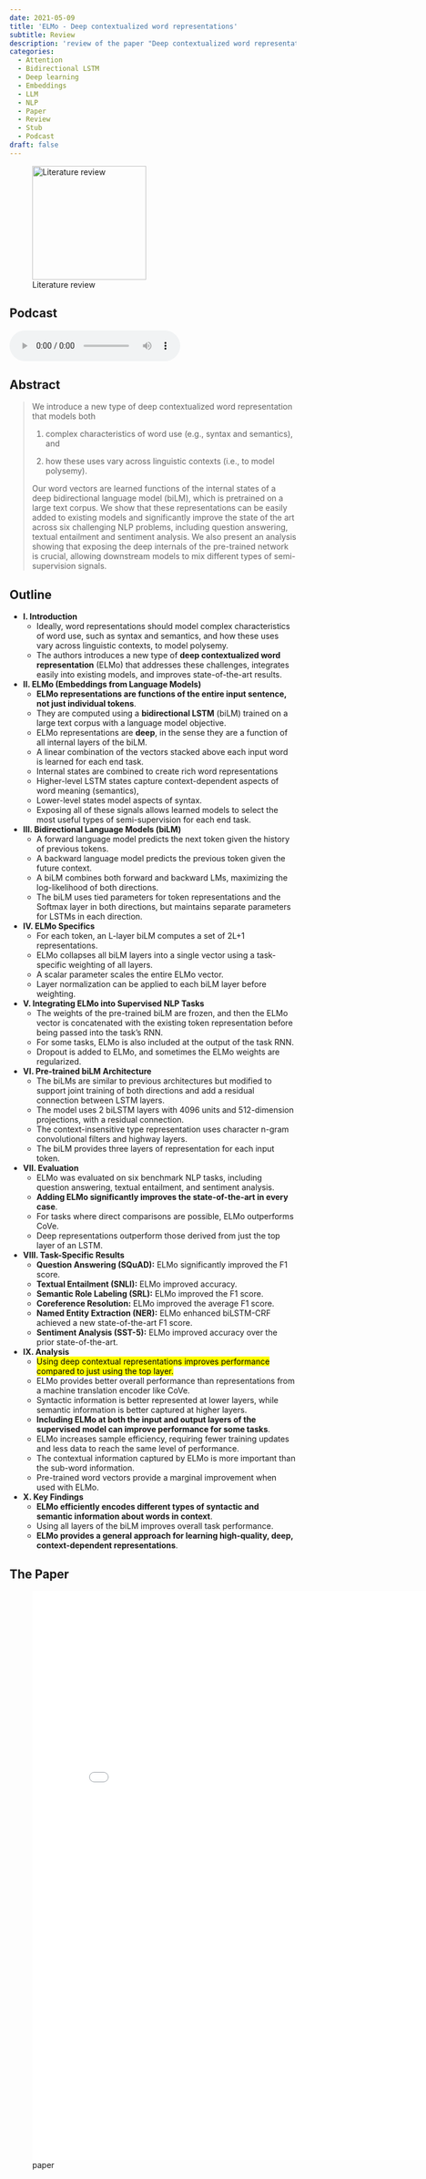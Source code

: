 ```yaml
---
date: 2021-05-09
title: 'ELMo - Deep contextualized word representations'
subtitle: Review
description: 'review of the paper "Deep contextualized word representations" on dot product attention'
categories:
  - Attention
  - Bidirectional LSTM
  - Deep learning
  - Embeddings
  - LLM
  - NLP 
  - Paper
  - Review
  - Stub
  - Podcast
draft: false
---
```


![Literature review](/images/literature-review-open-book.jpg){.column-margin .nolightbox width="200px"}

## Podcast

<audio controls="1"><source src="podcast.mp3" type="audio/mpeg"></audio>

## Abstract

> We introduce a new type of deep contextualized word representation that models both 
>
> (1) complex characteristics of word use (e.g., syntax and semantics), and 
>
> (2) how these uses vary across linguistic contexts (i.e., to model polysemy). 
>
> Our word vectors are learned functions of the internal states of a deep bidirectional language model (biLM), which is pretrained on a large text corpus. We show that these representations can be easily added to existing models and significantly improve the state of the art across six challenging NLP problems, including question answering, textual entailment and sentiment analysis. We also present an analysis showing that exposing the deep internals of the pre-trained network is crucial, allowing downstream models to mix different types of semi-supervision signals.

## Outline

- **I. Introduction**
  *   Ideally, word representations should model complex characteristics of word use, such as syntax and semantics, and how these uses vary across linguistic contexts, to model polysemy.
  *   The authors introduces a new type of **deep contextualized word representation** (ELMo) that addresses these challenges, integrates easily into existing models, and improves state-of-the-art results.
- **II. ELMo (Embeddings from Language Models)**
  *   **ELMo representations are functions of the entire input sentence, not just individual tokens**.
  *   They are computed using a **bidirectional LSTM** (biLM) trained on a large text corpus with a language model objective.
  *   ELMo representations are **deep**, in the sense they are a function of all internal layers of the biLM.
  *   A linear combination of the vectors stacked above each input word is learned for each end task.
  *   Internal states are combined to create rich word representations
    *   Higher-level LSTM states capture context-dependent aspects of word meaning (semantics),
    *   Lower-level states model aspects of syntax.
  *   Exposing all of these signals allows learned models to select the most useful types of semi-supervision for each end task.
- **III. Bidirectional Language Models (biLM)**
  *   A forward language model predicts the next token given the history of previous tokens.
  *   A backward language model predicts the previous token given the future context.
  *   A biLM combines both forward and backward LMs, maximizing the log-likelihood of both directions.
  *   The biLM uses tied parameters for token representations and the Softmax layer in both directions, but maintains separate parameters for LSTMs in each direction.
- **IV. ELMo Specifics**
  *   For each token, an L-layer biLM computes a set of 2L+1 representations.
  *   ELMo collapses all biLM layers into a single vector using a task-specific weighting of all layers.
  *   A scalar parameter scales the entire ELMo vector.
  *   Layer normalization can be applied to each biLM layer before weighting.
- **V. Integrating ELMo into Supervised NLP Tasks**
  *   The weights of the pre-trained biLM are frozen, and then the ELMo vector is concatenated with the existing token representation before being passed into the task's RNN.
  *  For some tasks, ELMo is also included at the output of the task RNN.
  *   Dropout is added to ELMo, and sometimes the ELMo weights are regularized.
- **VI. Pre-trained biLM Architecture**
  *   The biLMs are similar to previous architectures but modified to support joint training of both directions and add a residual connection between LSTM layers.
  *   The model uses 2 biLSTM layers with 4096 units and 512-dimension projections, with a residual connection.
  *   The context-insensitive type representation uses character n-gram convolutional filters and highway layers.
  *   The biLM provides three layers of representation for each input token.
- **VII. Evaluation**
  *   ELMo was evaluated on six benchmark NLP tasks, including question answering, textual entailment, and sentiment analysis.
  *   **Adding ELMo significantly improves the state-of-the-art in every case**.
  *   For tasks where direct comparisons are possible, ELMo outperforms CoVe.
  *   Deep representations outperform those derived from just the top layer of an LSTM.
- **VIII. Task-Specific Results**
  *   **Question Answering (SQuAD):** ELMo significantly improved the F1 score.
  *   **Textual Entailment (SNLI):** ELMo improved accuracy.
  *   **Semantic Role Labeling (SRL):** ELMo improved the F1 score.
  *   **Coreference Resolution:** ELMo improved the average F1 score.
  *   **Named Entity Extraction (NER):** ELMo enhanced biLSTM-CRF achieved a new state-of-the-art F1 score.
  *    **Sentiment Analysis (SST-5):** ELMo improved accuracy over the prior state-of-the-art.
- **IX. Analysis**
    * [Using deep contextual representations improves performance compared to just using the top layer.]{.mark}
    * ELMo provides better overall performance than representations from a machine translation encoder like CoVe.
    * Syntactic information is better represented at lower layers, while semantic information is better captured at higher layers.
    *   **Including ELMo at both the input and output layers of the supervised model can improve performance for some tasks**.
    *   ELMo increases sample efficiency, requiring fewer training updates and less data to reach the same level of performance.
    *   The contextual information captured by ELMo is more important than the sub-word information.
   * Pre-trained word vectors provide a marginal improvement when used with ELMo.
- **X. Key Findings**
  *   **ELMo efficiently encodes different types of syntactic and semantic information about words in context**.
  *   Using all layers of the biLM improves overall task performance.
  *   **ELMo provides a general approach for learning high-quality, deep, context-dependent representations**.


## The Paper

![paper](./paper.pdf){.col-page width=800px height=1000px group="slides"}

